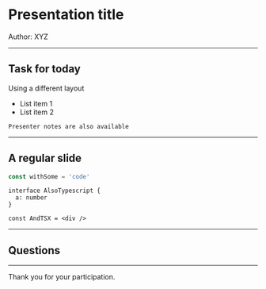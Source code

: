 

<Head>
  <title>Presentation title</title>
</Head>

# Presentation title

Author: XYZ

---


## Task for today

Using a different layout

- List item 1
- List item 2

```notes
Presenter notes are also available
```

---

## A regular slide

```js
const withSome = 'code'
```

```tsx
interface AlsoTypescript {
  a: number
}

const AndTSX = <div />
```

---

## Questions

---

Thank you for your participation.
